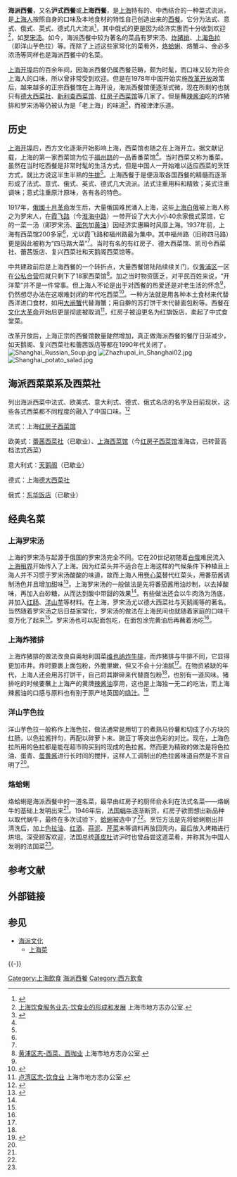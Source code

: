 {{Infobox
|name         = Infobox
|bodystyle    = 
|title        = 上海海派西餐
|titlestyle   = 
|image        = [[File:ChineseDishLogo.png|175px]]
|imagestyle   = 
|caption      = 海派西餐
|captionstyle = 
|headerstyle  = background: #ccf;
|labelstyle   = background: #ddf;
|datastyle    = 
|header1 = 菜系源自
|label1  = 
|data1   = 
|header2 = 
|label2  = 
|data2   = 
|header3 =
|label3  = 
|data3   = 上海本帮菜及<br/>法式、意式、俄式、英式、德式西餐
|header4 = 发明年代
|label4  = 
|data4   = 
|header5 =
|label5  = 
|data5   = 上海开埠后（1843年后）
|label6  = 
|data6   = 
|label7  = 
|data7   = 
|header8 = 经典菜色
|label8  = 
|data8   = 
|label9  = 
|data9   = 上海罗宋汤（源自俄餐[[罗宋汤|罗宋汤]]）<br/>上海色拉（融合法餐水果色拉与俄餐土豆色拉）<br/>上海炸猪排（源自德餐[[维也纳炸牛排|维也纳炸牛排]]）<br/>烙蛤蜊（源自法餐[[法国蜗牛|烙蜗牛]]）<br/>烙蟹斗（大闸蟹西式烹饪创新菜）<br/>金必多浓汤（源自美式[[奶油蘑菇汤|奶油蘑菇汤]]）
|header10 = 传统名店
|label10  = 
|data11   = 德大西菜社、新利查西菜馆、红房子西菜馆
}}

'''海派西餐'''，又名'''沪式西餐'''或'''上海西餐'''，是[[上海|上海]]特有的、中西结合的一种菜式流派，是[[上海人|上海人]]按照自身的口味及本地食材的特性自己创造出来的[[西餐|西餐]]。它分为法式、意式、俄式、英式、德式几大流派<ref name="lp">{{Cite book |title = 话说沪商 |publisher = 中华工商联合出版社 |pages = 第136-138页 |ISBN =  |accessdate = 2014-01-02 |author = 潘君祥，段炼 |url = http://books.google.com.hk/books?id=Ocpibm_gSMYC&pg=PA37&dq=%E6%B5%B7%E6%B4%BE%E8%A5%BF%E9%A4%90&hl=zh-CN&sa=X&ei=1yn2UrqGIomUiQe3lYDADg&ved=0CC0Q6AEwAA#v=onepage&q=%E6%B5%B7%E6%B4%BE%E8%A5%BF%E9%A4%90&f=false |archive-date = 2014-02-22 |archive-url = https://web.archive.org/web/20140222152534/http://books.google.com.hk/books?id=Ocpibm_gSMYC&pg=PA37&dq=%E6%B5%B7%E6%B4%BE%E8%A5%BF%E9%A4%90&hl=zh-CN&sa=X&ei=1yn2UrqGIomUiQe3lYDADg&ved=0CC0Q6AEwAA#v=onepage&q=%E6%B5%B7%E6%B4%BE%E8%A5%BF%E9%A4%90&f=false |dead-url = no }}</ref>，其中俄式的更是因为经济实惠而十分收到欢迎<ref name="地方志">[http://www.shtong.gov.cn/newsite/node2/node2245/node74959/node74963/node74981/node74989/userobject1ai90737.html 上海饮食服务业志-饮食业的形成和发展] {{Wayback|url=http://www.shtong.gov.cn/newsite/node2/node2245/node74959/node74963/node74981/node74989/userobject1ai90737.html |date=20150924130355 }} 上海市地方志办公室.</ref>，如[[罗宋汤|罗宋汤]]。如今，海派西餐中较为著名的菜品有罗宋汤、[[上海炸猪排|炸猪排]]、[[上海色拉|上海色拉]]（即洋山芋色拉）等。而除了上述这些家常化的菜肴外，[[烙蛤蜊|烙蛤蜊]]、烙蟹斗、金必多浓汤等同样也是海派西餐中的名菜。

[[上海开埠|上海开埠]]后的百余年间，因海派西餐仍属西餐范畴，颇为时髦，而口味又较为符合上海人的口味，所以曾非常受到欢迎。但是在1978年中国开始实施[[改革开放|改革开放]]政策后，越来越多的正宗西餐馆在上海开设，海派西餐馆便逐渐式微，现在所剩的也就只有[[德大西菜社|德大西菜社]]、[[新利查西菜馆|新利查西菜馆]]、[[红房子西菜馆|红房子西菜馆]]等几家了。但是蘸[[辣酱油|辣酱油]]吃的炸猪排和罗宋汤等仍被认为是「老上海」的味道<ref name="上海热线">{{Cite web|title =舌尖上的海派西餐|url =http://hi.online.sh.cn/content/2012-06/15/content_5381184.htm|publisher =上海热线|date =2012-06-15|accessdate =2014-02-08|deadurl =yes|archiveurl =https://web.archive.org/web/20130227041600/http://hi.online.sh.cn/content/2012-06/15/content_5381184.htm|archivedate =2013-02-27}}</ref>，而被津津乐道。

==历史==
[[上海开埠|上海开埠]]后，西方文化逐渐开始影响上海，西菜馆也随之在上海开立。据文献记载，上海的第一家西菜馆为位于[[福州路_(上海)|福州路]]的一品香番菜馆<ref name="lp"/>。当时西菜又称为番菜。虽然在当时吃西餐是非常时髦的生活方式，但是中国人一开始难以适应西菜的烹饪方式，就比方说这半生半熟的[[牛排|牛排]]<ref name="lp"/>。上海西餐于是便汲取各国西餐的精髓而逐渐形成了法式、意式、俄式、英式、德式几大流派。法式注重用料和精致；英式注重调味；意式注重原汁原味，各有各的特色。

1917年，[[俄國|俄國]][[十月革命|十月革命]]发生后，大量俄国难民涌入上海，这些[[上海白俄|上海白俄]]被上海人称之为罗宋人，在[[霞飞路_(上海)|霞飞路]]（今[[淮海中路|淮海中路]]）一带开设了大大小小40余家俄式菜馆，它的一菜一汤（即罗宋汤、[[面包|面包]]加[[黄油|黄油]]）因经济实惠瞬时风靡上海。1937年前，上海有西菜馆200多家<ref name="地方志"/>，尤以霞飞路和福州路最为集中。其中福州路（旧称四马路）更是因此被称为“四马路大菜”<ref name="地方志"/>。当时有名的有红房子、德大西菜馆、凯司令西菜社、蕾茜饭店、复兴西菜社和天鹅阁西菜馆等。

中共建政前后是上海西餐的一个转折点，大量西餐馆陆陆续续关门，仅[[黄浦区|黄浦区]]一区在[[公私合营|公私合营]]后就只剩下了18家西菜馆<ref name="黄浦">[http://www.shtong.gov.cn/newsite/node2/node4/node2249/huangpu/node34444/node34549/node62374/userobject1ai19405.html 黄浦区志-西菜、西咖业] {{Wayback|url=http://www.shtong.gov.cn/newsite/node2/node4/node2249/huangpu/node34444/node34549/node62374/userobject1ai19405.html |date=20160326110942 }} 上海市地方志办公室.</ref>。加之当时物资匮乏，对平民百姓来说，“开洋荤”并不是一件常事。但上海人不论是出于对西餐的热爱还是对老生活的怀念<ref name="上海热线"/>，仍然想尽办法在这艰难封闭的年代吃西菜<ref name="经济观察">{{Cite web|title =海派西餐和奶油菜心|url =http://hi.online.sh.cn/content/2012-06/15/content_5381184.htm|publisher =经济观察网|date =2012-06-08|accessdate =2014-02-08|deadurl =yes|archiveurl =https://web.archive.org/web/20130227041600/http://hi.online.sh.cn/content/2012-06/15/content_5381184.htm|archivedate =2013-02-27}}</ref>。一种方法就是用各种本土食材来代替西洋进口食材，如用[[大闸蟹|大闸蟹]]代替海蟹；用自擀的苏打饼干末代替面包粉等。西餐在[[文化大革命|文化大革命]]开始后更是彻底被取消<ref name="卢湾">[http://www.shtong.gov.cn/newsite/node2/node4/node2249/luwan/node36332/node36354/node36356/userobject1ai21297.html 卢湾区志-饮食业] {{Wayback|url=http://www.shtong.gov.cn/newsite/node2/node4/node2249/luwan/node36332/node36354/node36356/userobject1ai21297.html |date=20160326125627 }} 上海市地方志办公室.</ref>，红房子被迫更名为红旗饭店，卖起了中式食堂菜。

改革开放后，上海正宗的西餐馆数量陡然增加，真正做海派西餐的餐厅日渐减少，如天鹅阁、复兴西菜社和蕾茜饭店等都在1990年代关闭了。
[[File:Shanghai_Russian_Soup.jpg|thumb]]
[[File:Zhazhupai_in_Shanghai02.jpg|thumb]]
[[File:Shanghai_potato_salad.jpg|thumb]]

== 海派西菜菜系及西菜社 ==
列出海派西菜中法式、欧美式、意大利式、德式、俄式名店的名字及目前现状，这些各式西菜都不同程度的融入了中国口味。<ref name="西菜行业">{{Cite web |title = 《上海通志》>>第十九卷商业服务业>>第十章饮食服务业>>第二节 西菜行业 |url = http://shtong.gov.cn/node2/node2247/node79045/node79394/node79408/userobject1ai104453.htm |publisher = 上海市地方志办公室 |date = |accessdate = 2014-06-11 }}</ref>

法式：上海[[红房子西菜馆|红房子西菜馆]]

欧美式：[[蕾茜西菜社|蕾茜西菜社]]（已歇业）、[[上海西菜馆|上海西菜馆]]（今[[红房子西菜馆|红房子西菜馆]]淮海店，已转营高档法式西菜）

意大利式：[[天鹅阁|天鹅阁]]（已歇业）

德式：上海[[德大西菜社|德大西菜社]]

俄式：[[东华饭店|东华饭店]]（已歇业）

==经典名菜==
===上海罗宋汤===
{{Main|罗宋汤}}

上海的罗宋汤与起源于俄国的罗宋汤完全不同。它在20世纪初随着[[上海白俄|白俄]]难民流入[[上海租界|上海租界]]开始传入了上海。因为红菜头并不适合在上海这样的气候条件下种植且上海人并不习惯于罗宋汤酸酸的味道，故而上海人用[[卷心菜|卷心菜]]替代红菜头，用番茄酱调制汤色并且增加甜味<ref name="新浪">{{cite news|title=一百个上海人有一百种罗宋汤|url=http://sh.sina.com.cn/food/msjx/2012-08-20/15368302.html|accessdate=2014-01-04|newspaper=[[新浪网|新浪网]]|date=2012-08-20|archive-url=https://web.archive.org/web/20170401144826/http://sh.sina.com.cn/food/msjx/2012-08-20/15368302.html|archive-date=2017-04-01|dead-url=yes}}</ref>。上海罗宋汤的一般做法是先将番茄酱用油炒制，以去掉酸味，再加入白砂糖，从而达到酸中带甜的效果<ref name="新浪"/>。有些做法还会以牛肉汤为汤底，并加入[[红肠|红肠]]、[[洋山芋|洋山芋]]等材料。在上海，罗宋汤尤以德大西菜社与天鹅阁等的著名。当然随着罗宋汤之后日益家常化，罗宋汤的做法在上海民间也就随着家庭的口味千变万化了起来<ref name="新浪"/>。罗宋汤也可以配面包吃，在面包涂完黄油后再蘸着汤吃<ref name="上海热线"/>。

===上海炸猪排===
{{Main|上海炸猪排}}

上海炸猪排的做法改良自奥地利国菜[[维也纳炸牛排|维也纳炸牛排]]，而炸猪排与牛排不同，它显得更加市井。炸时要裹上面包粉，外脆里嫩，但又不会十分油腻<ref name="上海热线"/>。在物资紧缺的年代，上海人还会用苏打饼干，自己将其擀碎来代替面包粉<ref name="经济观察"/>，也别有一道风味。猪排吃的时候要蘸上上海产的黄牌[[辣酱油|辣酱油]]享用，这也是上海独一无二的吃法，而上海辣酱油的口感与原料也有别于原产地英国的[[喼汁|喼汁]]。<ref name="kankan">{{cite news |title=真实第25小时20130417：我爱海派西餐 |url=http://www.kankanews.com/a/2013-04-18/0012776046.shtml |accessdate=2014-02-17 |newspaper=上海电视台纪实频道 |date=2013-04-17 |archive-url=https://web.archive.org/web/20140221213615/http://www.kankanews.com/a/2013-04-18/0012776046.shtml |archive-date=2014-02-21 |dead-url=yes }}</ref>

===洋山芋色拉===
{{Main|上海色拉}}

洋山芋色拉一般称作上海色拉，做法通常是用切丁的煮熟马铃薯和切成了小方块的红肠，以色拉酱拌匀，再配以碎萝卜末、豌豆丁等突出色彩的对比。现在，上海色拉所用的色拉都是能在超市购买到的现成的色拉酱。然而更为精致的做法是将色拉油、蛋青、[[蛋黄酱|蛋黄酱]]进行长时间的搅拌，这样人工调制出的色拉酱味道自然是不言自明了<ref name="上海热线"/>。

=== 烙蛤蜊 ===
{{Main|烙蛤蜊}}

烙蛤蜊是海派西餐中的一道名菜，最早由红房子的厨师俞永利在法式名菜——烙蜗牛的基础上发明出来<ref name="lp" />。1946年后，[[法国蜗牛|法国蜗牛]]逐渐断货，红房子欲图想出新品种以取代蜗牛，最终在多次试验下，[[蛤蜊|蛤蜊]]被选中了<ref name="lp"/>。烹饪方法是先将蛤蜊剔出并清洗后，加上[[色拉油|色拉油]]、[[红酒|红酒]]、[[蒜泥|蒜泥]]、[[芹菜|芹菜]]末等调料再放回壳内，最后放入烤箱进行烘培。深受顾客欢迎，法国总统[[蓬皮杜|蓬皮杜]]访沪时也曾品尝这道菜肴，并称其为中国人发明的法国菜<ref name="lp" />。

== 参考文献 ==
{{Reflist|30em}}

== 外部链接 ==

== 参见 ==
{{Portal|上海|饮食}}
* [[海派文化|海派文化]]
** [[上海菜|上海菜]]

{{-}}
{{上海飲食}}

[[Category:上海飲食|Category:上海飲食]]
[[Category:海派西餐|]]
[[Category:西方飲食|Category:西方飲食]]